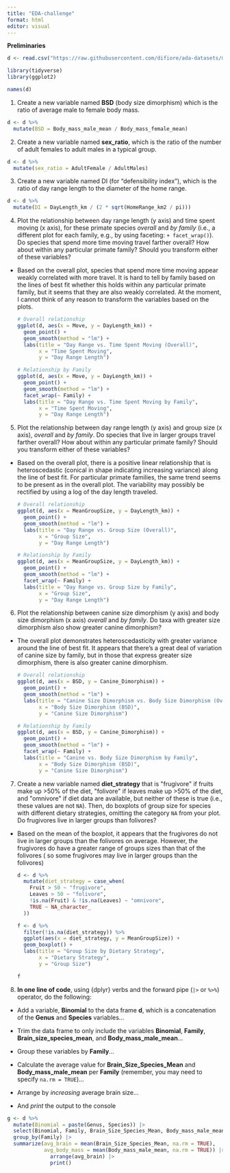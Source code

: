 ```yaml
---
title: "EDA-challenge"
format: html
editor: visual
---
```


**Preliminaries**

```r
d <- read.csv("https://raw.githubusercontent.com/difiore/ada-datasets/main/data-wrangling.csv")

library(tidyverse)
library(ggplot2)

names(d)
```

1.  Create a new variable named **BSD** (body size dimorphism) which is the ratio of average male to female body mass.

```r
d <- d %>%
  mutate(BSD = Body_mass_male_mean / Body_mass_female_mean)
```

2.  Create a new variable named **sex_ratio**, which is the ratio of the number of adult females to adult males in a typical group.

```r
d <- d %>%
  mutate(sex_ratio = AdultFemale / AdultMales)
```

3.  Create a new variable named DI (for "defensibility index"), which is the ratio of day range length to the diameter of the home range.

```r
d <- d %>%
  mutate(DI = DayLength_km / (2 * sqrt(HomeRange_km2 / pi)))
```

4.  Plot the relationship between day range length (y axis) and time spent moving (x axis), for these primate species *overall* and *by family* (i.e., a different plot for each family, e.g., by using faceting: `+ facet_wrap()`). Do species that spend more time moving travel farther overall? How about within any particular primate family? Should you transform either of these variables?

- Based on the overall plot, species that spend more time moving appear weakly correlated with more travel. It is hard to tell by family based on the lines of best fit whether this holds within any particular primate family, but it seems that they are also weakly correlated. At the moment, I cannot think of any reason to transform the variables based on the plots.

    ```r
    # Overall relationship
    ggplot(d, aes(x = Move, y = DayLength_km)) +
      geom_point() +
      geom_smooth(method = "lm") +
      labs(title = "Day Range vs. Time Spent Moving (Overall)",
           x = "Time Spent Moving",
           y = "Day Range Length")

    # Relationship by Family
    ggplot(d, aes(x = Move, y = DayLength_km)) +
      geom_point() +
      geom_smooth(method = "lm") +
      facet_wrap(~ Family) +
      labs(title = "Day Range vs. Time Spent Moving by Family",
           x = "Time Spent Moving",
           y = "Day Range Length")
    ```

5.  Plot the relationship between day range length (y axis) and group size (x axis), *overall* and *by family*. Do species that live in larger groups travel farther overall? How about within any particular primate family? Should you transform either of these variables?

- Based on the overall plot, there is a positive linear relationship that is heteroscedastic (conical in shape indicating increasing variance) along the line of best fit. For particular primate families, the same trend seems to be present as in the overall plot. The variability may possibly be rectified by using a log of the day length traveled. 

    ```r
    # Overall relationship
    ggplot(d, aes(x = MeanGroupSize, y = DayLength_km)) +
      geom_point() +
      geom_smooth(method = "lm") +
      labs(title = "Day Range vs. Group Size (Overall)",
           x = "Group Size",
           y = "Day Range Length")

    # Relationship by Family
    ggplot(d, aes(x = MeanGroupSize, y = DayLength_km)) +
      geom_point() +
      geom_smooth(method = "lm") +
      facet_wrap(~ Family) +
      labs(title = "Day Range vs. Group Size by Family",
           x = "Group Size",
           y = "Day Range Length")
    ```

6.  Plot the relationship between canine size dimorphism (y axis) and body size dimorphism (x axis) *overall* and *by family*. Do taxa with greater size dimorphism also show greater canine dimorphism?

- The overall plot demonstrates heteroscedasticity with greater variance around the line of best fit. It appears that there's a great deal of variation of canine size by family, but in those that express greater size dimorphism, there is also greater canine dimorphism.

    ```r
    # Overall relationship
    ggplot(d, aes(x = BSD, y = Canine_Dimorphism)) +
      geom_point() +
      geom_smooth(method = "lm") +
      labs(title = "Canine Size Dimorphism vs. Body Size Dimorphism (Overall)",
           x = "Body Size Dimorphism (BSD)",
           y = "Canine Size Dimorphism")

    # Relationship by Family
    ggplot(d, aes(x = BSD, y = Canine_Dimorphism)) +
      geom_point() +
      geom_smooth(method = "lm") +
      facet_wrap(~ Family) +
      labs(title = "Canine vs. Body Size Dimorphism by Family",
           x = "Body Size Dimorphism (BSD)",
           y = "Canine Size Dimorphism")
    ```

7.  Create a new variable named **diet_strategy** that is \"frugivore\" if fruits make up \>50% of the diet, \"folivore\" if leaves make up \>50% of the diet, and \"omnivore\" if diet data are available, but neither of these is true (i.e., these values are not `NA`). Then, do boxplots of group size for species with different dietary strategies, omitting the category `NA` from your plot. Do frugivores live in larger groups than folivores?

-  Based on the mean of the boxplot, it appears that the frugivores do not live in larger groups than the folivores on average. However, the frugivores do have a greater range of groups sizes than that of the folivores ( so some frugivores may live in larger groups than the folivores)

    ```r
    d <- d %>%
      mutate(diet_strategy = case_when(
        Fruit > 50 ~ "frugivore",
        Leaves > 50 ~ "folivore",
        !is.na(Fruit) & !is.na(Leaves) ~ "omnivore",
        TRUE ~ NA_character_
      ))
    
    f <- d %>%
      filter(!is.na(diet_strategy)) %>%
      ggplot(aes(x = diet_strategy, y = MeanGroupSize)) +
      geom_boxplot() +
      labs(title = "Group Size by Dietary Strategy",
           x = "Dietary Strategy",
           y = "Group Size")
  
    f
    ```

8.  **In one line of code**, using {dplyr} verbs and the forward pipe (`|>` or `%>%`) operator, do the following:

-   Add a variable, **Binomial** to the data frame **d**, which is a concatenation of the **Genus** and **Species** variables...

-   Trim the data frame to only include the variables **Binomial**, **Family**, **Brain_size_species_mean**, and **Body_mass_male_mean**...

-   Group these variables by **Family**...

-   Calculate the average value for **Brain_Size_Species_Mean** and **Body_mass_male_mean** per **Family** (remember, you may need to specify `na.rm = TRUE`)...

-   Arrange by *increasing* average brain size...

-   And *print* the output to the console

```r
g <- d %>%
  mutate(Binomial = paste(Genus, Species)) |>
  select(Binomial, Family, Brain_Size_Species_Mean, Body_mass_male_mean) |>
  group_by(Family) |>
  summarize(avg_brain = mean(Brain_Size_Species_Mean, na.rm = TRUE),
            avg_body_mass = mean(Body_mass_male_mean, na.rm = TRUE)) |>
              arrange(avg_brain) |>
              print()
```